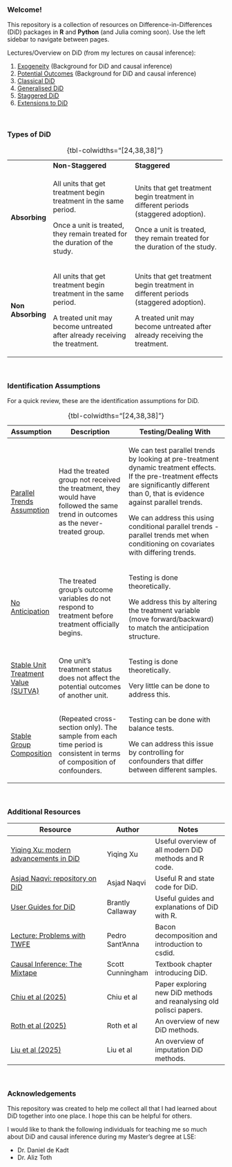 ### Welcome! {.unnumbered}

This repository is a collection of resources on Difference-in-Differences (DiD) packages in **R** and **Python** (and Julia coming soon). Use the left sidebar to navigate between pages.

Lectures/Overview on DiD (from my lectures on causal inference):

1.  [Exogeneity](https://kevinli03.github.io/causal/frameworks1.pdf) (Background for DiD and causal inference)
2.  [Potential Outcomes](https://kevinli03.github.io/causal/frameworks2.pdf) (Background for DiD and causal inference)
3.  [Classical DiD](https://kevinli03.github.io/causal/did1.pdf)
4.  [Generalised DiD](https://kevinli03.github.io/causal/did2.pdf)
5.  [Staggered DiD](https://kevinli03.github.io/causal/did3.pdf)
6.  [Extensions to DiD](https://kevinli03.github.io/causal/did4.pdf)

<br />

### Types of DiD

+-------------------+----------------------------------------------------------------------------+-------------------------------------------------------------------------------------+
|                   | **Non-Staggered**                                                          | **Staggered**                                                                       |
+-------------------+----------------------------------------------------------------------------+-------------------------------------------------------------------------------------+
| **Absorbing**     | All units that get treatment begin treatment in the same period.           | Units that get treatment begin treatment in different periods (staggered adoption). |
|                   |                                                                            |                                                                                     |
|                   | Once a unit is treated, they remain treated for the duration of the study. | Once a unit is treated, they remain treated for the duration of the study.          |
+-------------------+----------------------------------------------------------------------------+-------------------------------------------------------------------------------------+
| **Non Absorbing** | All units that get treatment begin treatment in the same period.           | Units that get treatment begin treatment in different periods (staggered adoption). |
|                   |                                                                            |                                                                                     |
|                   | A treated unit may become untreated after already receiving the treatment. | A treated unit may become untreated after already receiving the treatment.          |
+-------------------+----------------------------------------------------------------------------+-------------------------------------------------------------------------------------+

: {tbl-colwidths="\[24,38,38\]"}

<br />

### Identification Assumptions

For a quick review, these are the identification assumptions for DiD.

+---------------------------------------------------+-----------------------------------------------------------------------------------------------------------------------------------+-----------------------------------------------------------------------------------------------------------------------------------------------------------------------------------------------+
| Assumption                                        | Description                                                                                                                       | Testing/Dealing With                                                                                                                                                                          |
+===================================================+===================================================================================================================================+===============================================================================================================================================================================================+
| [Parallel Trends Assumption]{.underline}          | Had the treated group not received the treatment, they would have followed the same trend in outcomes as the never-treated group. | We can test parallel trends by looking at pre-treatment dynamic treatment effects. If the pre-treatment effects are significantly different than 0, that is evidence against parallel trends. |
|                                                   |                                                                                                                                   |                                                                                                                                                                                               |
|                                                   |                                                                                                                                   | We can address this using conditional parallel trends - parallel trends met when conditioning on covariates with differing trends.                                                            |
+---------------------------------------------------+-----------------------------------------------------------------------------------------------------------------------------------+-----------------------------------------------------------------------------------------------------------------------------------------------------------------------------------------------+
| [No Anticipation]{.underline}                     | The treated group's outcome variables do not respond to treatment before treatment officially begins.                             | Testing is done theoretically.                                                                                                                                                                |
|                                                   |                                                                                                                                   |                                                                                                                                                                                               |
|                                                   |                                                                                                                                   | We address this by altering the treatment variable (move forward/backward) to match the anticipation structure.                                                                               |
+---------------------------------------------------+-----------------------------------------------------------------------------------------------------------------------------------+-----------------------------------------------------------------------------------------------------------------------------------------------------------------------------------------------+
| [Stable Unit Treatment Value (SUTVA)]{.underline} | One unit's treatment status does not affect the potential outcomes of another unit.                                               | Testing is done theoretically.                                                                                                                                                                |
|                                                   |                                                                                                                                   |                                                                                                                                                                                               |
|                                                   |                                                                                                                                   | Very little can be done to address this.                                                                                                                                                      |
+---------------------------------------------------+-----------------------------------------------------------------------------------------------------------------------------------+-----------------------------------------------------------------------------------------------------------------------------------------------------------------------------------------------+
| [Stable Group Composition]{.underline}            | (Repeated cross-section only). The sample from each time period is consistent in terms of composition of confounders.             | Testing can be done with balance tests.                                                                                                                                                       |
|                                                   |                                                                                                                                   |                                                                                                                                                                                               |
|                                                   |                                                                                                                                   | We can address this issue by controlling for confounders that differ between different samples.                                                                                               |
+---------------------------------------------------+-----------------------------------------------------------------------------------------------------------------------------------+-----------------------------------------------------------------------------------------------------------------------------------------------------------------------------------------------+

: {tbl-colwidths="\[24,38,38\]"}

<br />

### Additional Resources

| Resource                                                                                        | Author           | Notes                                                               |
|-------------------------------------------------------------------------------------------------|------------------|---------------------------------------------------------------------|
| [Yiqing Xu: modern advancements in DiD](https://yiqingxu.org/packages/fect/05-panel.html#csdid) | Yiqing Xu        | Useful overview of all modern DiD methods and R code.               |
| [Asjad Naqvi: repository on DiD](https://asjadnaqvi.github.io/DiD/)                             | Asjad Naqvi      | Useful R and state code for DiD.                                    |
| [User Guides for DiD](https://bcallaway11.github.io/did/articles/index.html)                    | Brantly Callaway | Useful guides and explanations of DiD with R.                       |
| [Lecture: Problems with TWFE](https://psantanna.com/DiD/11_Staggered_problems.pdf)              | Pedro Sant'Anna  | Bacon decomposition and introduction to csdid.                      |
| [Causal Inference: The Mixtape](https://mixtape.scunning.com/)                                  | Scott Cunningham | Textbook chapter introducing DiD.                                   |
| [Chiu et al (2025)](https://yiqingxu.org/papers/english/2023_panel/CLLX.pdf)                    | Chiu et al       | Paper exploring new DiD methods and reanalysing old polisci papers. |
| [Roth et al (2025)](https://www.jonathandroth.com/assets/files/DiD_Review_Paper.pdf)            | Roth et al       | An overview of new DiD methods.                                     |
| [Liu et al (2025)](https://yiqingxu.org/papers/english/2022_fect/LWX2022.pdf)                   | Liu et al        | An overview of imputation DiD methods.                              |

<br />

### Acknowledgements

This repository was created to help me collect all that I had learned about DiD together into one place. I hope this can be helpful for others.

I would like to thank the following individuals for teaching me so much about DiD and causal inference during my Master's degree at LSE:

-   Dr. Daniel de Kadt
-   Dr. Aliz Toth
